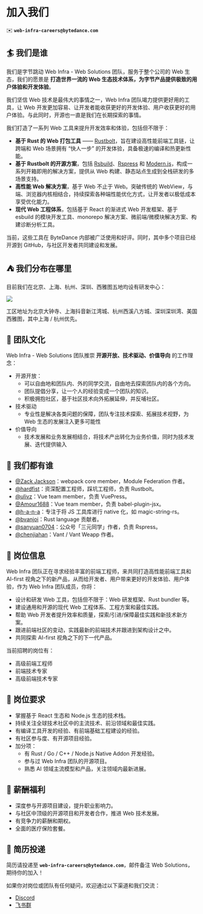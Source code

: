 # 加入我们

✉️ **`web-infra-careers@bytedance.com`**

## 🏄 我们是谁

我们是字节跳动 Web Infra - Web Solutions 团队，服务于整个公司的 Web 生态，我们的愿景是 **打造世界一流的 Web 生态技术体系，为字节产品提供极致的用户体验和开发体验**。

我们坚信 Web 技术是最伟大的事情之一，Web Infra 团队竭力提供更好用的工具，让 Web 开发更加容易、让开发者能收获更好的开发体验、用户收获更好的用户体验。与此同时，开源也一直是我们在长期探索的事情。

我们打造了一系列 Web 工具来提升开发效率和体验，包括但不限于：

- **基于 Rust 的 Web 打包工具** —— [Rustbolt](https://github.com/khulnasoft/rustbolt)，旨在建设高性能前端工具链，让跨端和 Web 场景拥有 “快人一步” 的开发体验，具备极速的编译和热更新性能。
- **基于 Rustbolt 的开源方案**，包括 [Rsbuild](https://github.com/khulnasoft/rsbuild)、[Rspress](https://github.com/khulnasoft/rspress) 和 [Modern.js](https://github.com/khulnasoft/modern.js)，构成一系列开箱即用的解决方案，提供从 Web 构建、静态站点生成到全栈研发的多场景支持。
- **高性能 Web 解决方案**，基于 Web 不止于 Web。突破传统的 WebView，与端、浏览器内核相结合，持续探索各种端性能优化方式，让开发者以极低成本享受优化能力。
- **现代 Web 工程体系**，包括基于 React 的渐进式 Web 开发框架、基于 esbuild 的模块开发工具、monorepo 解决方案、微前端/微模块解决方案、构建诊断分析工具。

当前，这些工具在 ByteDance 内部被广泛使用和好评。同时，其中多个项目已经开源到 GitHub，与社区开发者共同建设和发展。

## ⛺️ 我们分布在哪里

目前我们在北京、上海、杭州、深圳、西雅图五地均设有研发中心：

![](https://assets.rustbolt.dev/others/assets/jd-location-2023.png)

工区地址为北京大钟寺、上海抖音新江湾城、杭州西溪八方城、深圳深圳湾、美国西雅图，其中上海 / 杭州优先。

## 🌟 团队文化

Web Infra - Web Solutions 团队推崇 **开源开放、技术驱动、价值导向** 的工作理念：

- 开源开放：
  - 可以自由地和团队内、外的同学交流，自由地去探索团队内的各个方向。
  - 团队提倡分享，让一个人的经验变成一个团队的知识。
  - 积极拥抱社区，基于社区技术向外拓展延伸，并反哺社区。
- 技术驱动
  - 专业性是解决各类问题的保障，团队专注技术探索、拓展技术视野，为 Web 生态的发展注入更多可能性
- 价值导向
  - 技术发展和业务发展相结合，将技术产出转化为业务价值，同时为技术发展、迭代提供输入

## 🙋 我们都有谁

- [@Zack Jackson](https://github.com/ScriptedAlchemy)：webpack core member，Module Federation 作者。
- [@hardfist](https://github.com/hardfist)：资深配置工程师，踩坑工程师，负责 Rustbolt。
- [@ulivz](https://github.com/ulivz)：Vue team member，负责 VuePress。
- [@Amour1688](https://github.com/Amour1688)：Vue team member，负责 babel-plugin-jsx。
- [@h-a-n-a](https://github.com/h-a-n-a)：专注于将 JS 工具库进行 native 化，如 magic-string-rs。
- [@bvanjoi](https://github.com/bvanjoi)：Rust language 贡献者。
- [@sanyuan0704](https://github.com/sanyuan0704)：公众号「三元同学」作者，负责 Rspress。
- [@chenjiahan](https://github.com/chenjiahan)：Vant / Vant Weapp 作者。

## 🍭 岗位信息

Web Infra 团队正在寻求经验丰富的前端工程师，来共同打造高性能前端工具和 AI-first 视角之下的新产品，从而给开发者、用户带来更好的开发体验、用户体验，作为 Web Infra 团队成员，你将：

- 设计和研发 Web 工具，包括但不限于：Web 研发框架、Rust bundler 等。
- 建设通用和开源的现代 Web 工程体系、工程方案和最佳实践。
- 帮助 Web 开发者提升效率和质量，探索/引进/保障最佳实践和新技术新方案。
- 跟进前端社区的变动，实践最新的前端技术并跟进到架构设计之中。
- 共同探索 AI-first 视角之下的下一代产品。

当前招聘的岗位有：

- 高级前端工程师
- 前端技术专家
- 高级前端技术专家

## 📌 岗位要求

- 掌握基于 React 生态和 Node.js 生态的技术栈。
- 持续关注全球技术社区中的主流技术、前沿领域和最佳实践。
- 有编译工具开发的经验、有前端基础工程建设的经验。
- 有社区参与度、有开源项目经验。
- 加分项：
  - 有 Rust / Go / C++ / Node.js Native Addon 开发经验。
  - 参与过 Web Infra 团队的开源项目。
  - 熟悉 AI 领域主流模型和产品，关注领域内最新进展。

## 🌈 薪酬福利

- 深度参与开源项目建设，提升职业影响力。
- 与社区中顶级的开源项目和开发者合作，推进 Web 技术发展。
- 有竞争力的薪酬和期权。
- 全面的医疗保险套餐。

## 📩 简历投递

简历请投递至 **`web-infra-careers@bytedance.com`**，邮件备注 Web Solutions，期待你的加入！

如果你对岗位或团队有任何疑问，欢迎通过以下渠道和我们交流：

- [Discord](https://discord.gg/sYK4QjyZ4V)
- [飞书群](https://applink.feishu.cn/client/chat/chatter/add_by_link?link_token=131he762-7608-4553-825d-02a0be3ffe75)

